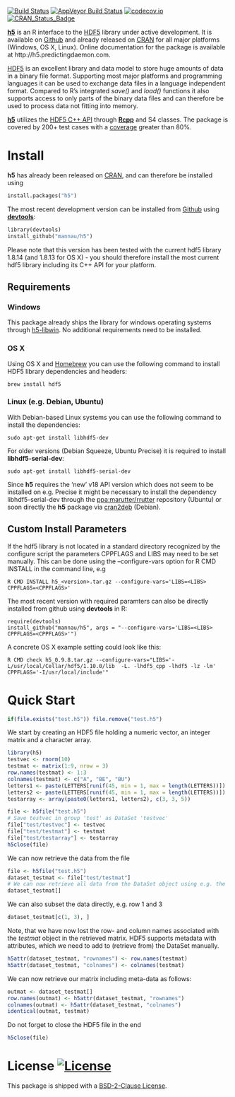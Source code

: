 [![Build Status](https://travis-ci.org/mannau/h5.svg?branch=master)](https://travis-ci.org/mannau/h5) 
[![AppVeyor Build Status](https://ci.appveyor.com/api/projects/status/github/mannau/h5?branch=master&svg=true)](https://ci.appveyor.com/project/mannau/h5)
[![codecov.io](http://codecov.io/github/mannau/h5/coverage.svg?branch=master)](http://codecov.io/github/mannau/h5?branch=master) 
[![CRAN_Status_Badge](http://www.r-pkg.org/badges/version/h5)](http://cran.r-project.org/package=h5)

**[h5](http://cran.r-project.org/web/packages/h5/index.html)** is an R 
interface to the [HDF5](https://www.hdfgroup.org/HDF5) library under active development. It is available on [Github](https://github.com/mannau/h5) and already released on [CRAN](https://cran.r-project.org/web/packages/h5/index.html) for all major platforms (Windows, OS X, Linux). 
Online documentation for the package is available at http://h5.predictingdaemon.com.

[HDF5](https://www.hdfgroup.org/HDF5/) is an excellent library and data model to 
store huge amounts of data in a binary file format. Supporting most major 
platforms and programming languages it can be used to exchange data files in a 
language independent format. Compared to R's integrated *save()* and *load()* 
functions it also supports access to only parts of the binary data files and can
therefore be used to process data not fitting into memory.

**[h5](http://cran.r-project.org/web/packages/h5/index.html)** utilizes the 
[HDF5 C++ API](https://www.hdfgroup.org/HDF5/doc/cpplus_RM/) through 
**[Rcpp](http://cran.r-project.org/web/packages/Rcpp/index.html)** and S4 classes. 
The package is covered by 200+ test cases with a [coverage](https://codecov.io/github/mannau/h5?branch=master) greater than 80%.

# Install
**h5** has already been released on [CRAN](https://cran.r-project.org/web/packages/h5/index.html), and can therefore be installed using

```python
install.packages("h5")
```

The most recent development version can be installed from [Github](https://github.com/mannau/h5) using [**devtools**](https://cran.r-project.org/web/packages/devtools/index.html):

```python
library(devtools)
install_github("mannau/h5")
```
Please note that this version has been tested with the current hdf5 library 1.8.14 (and 1.8.13 for OS X) - you should therefore install the most current hdf5 library including its C++ API for your platform. 

## Requirements

### Windows
This package already ships the library for windows operating systems through [h5-libwin](https://github.com/mannau/h5-libwin). No additional requirements need to be installed.


### OS X
Using OS X and [Homebrew](http://brew.sh) you can use the following command to install HDF5 library dependencies and headers:
```shell
brew install hdf5
```

### Linux (e.g. Debian, Ubuntu)
With Debian-based Linux systems you can use the following command to install the dependencies:
```shell
sudo apt-get install libhdf5-dev
```

For older versions (Debian Squeeze, Ubuntu Precise) it is required to install **libhdf5-serial-dev**:
```shell
sudo apt-get install libhdf5-serial-dev
```

Since **h5** requires the 'new' v18 API version which does not seem to be installed on e.g. Precise it might be necessary to install
the dependency libhdf5-serial-dev through the 
[ppa:marutter/rrutter](https://launchpad.net/~marutter/+archive/ubuntu/rrutter) 
repository (Ubuntu) or soon directly the **h5** package via 
[cran2deb](http://debian-r.debian.net) (Debian).

## Custom Install Parameters
If the hdf5 library is not located in a standard directory recognized by the configure script the parameters CPPFLAGS and LIBS may need to be set manually. 
This can be done using the --configure-vars option for R CMD INSTALL in the command line, e.g
```shell
R CMD INSTALL h5_<version>.tar.gz --configure-vars='LIBS=<LIBS> CPPFLAGS=<CPPFLAGS>'
```

The most recent version with required paramters can also be directly installed from github using **devtools** in R:
```shell
require(devtools)
install_github("mannau/h5", args = "--configure-vars='LIBS=<LIBS> CPPFLAGS=<CPPFLAGS>'")
```

A concrete OS X example setting could look like this:
```shell
R CMD check h5_0.9.8.tar.gz --configure-vars="LIBS='-L/usr/local/Cellar/hdf5/1.10.0/lib  -L. -lhdf5_cpp -lhdf5 -lz -lm' CPPFLAGS='-I/usr/local/include'"
```

# Quick Start
```r
if(file.exists("test.h5")) file.remove("test.h5")
```
We start by creating an HDF5 file holding a numeric vector, an integer matrix and a character array.

```r
library(h5)
testvec <- rnorm(10)
testmat <- matrix(1:9, nrow = 3)
row.names(testmat) <- 1:3
colnames(testmat) <- c("A", "BE", "BU")
letters1 <- paste(LETTERS[runif(45, min = 1, max = length(LETTERS))])
letters2 <- paste(LETTERS[runif(45, min = 1, max = length(LETTERS))])
testarray <- array(paste0(letters1, letters2), c(3, 3, 5))

file <- h5file("test.h5")
# Save testvec in group 'test' as DataSet 'testvec'
file["test/testvec"] <- testvec
file["test/testmat"] <- testmat
file["test/testarray"] <- testarray
h5close(file)
```

We can now retrieve the data from the file

```r
file <- h5file("test.h5")
dataset_testmat <- file["test/testmat"]
# We can now retrieve all data from the DataSet object using e.g. the  subsetting operator
dataset_testmat[]
```

We can also subset the data directly, e.g. row 1 and 3
```r
dataset_testmat[c(1, 3), ]
```

Note, that we have now lost the row- and column names associated with the *testmat* object
in the retrieved matrix. HDF5 supports metadata with attributes, which we need to
add to (retrieve from) the DataSet manually.

```r
h5attr(dataset_testmat, "rownames") <- row.names(testmat)
h5attr(dataset_testmat, "colnames") <- colnames(testmat)
```

We can now retrieve our matrix including meta-data as follows:


```r
outmat <- dataset_testmat[]
row.names(outmat) <- h5attr(dataset_testmat, "rownames")
colnames(outmat) <- h5attr(dataset_testmat, "colnames")
identical(outmat, testmat)
```

Do not forget to close the HDF5 file in the end

```r
h5close(file)
```

# License [![License](https://img.shields.io/badge/license-BSD%202%20clause-blue.svg?style=flat)](http://opensource.org/licenses/BSD-2-Clause)

This package is shipped with a [BSD-2-Clause License](http://opensource.org/licenses/BSD-2-Clause). 


